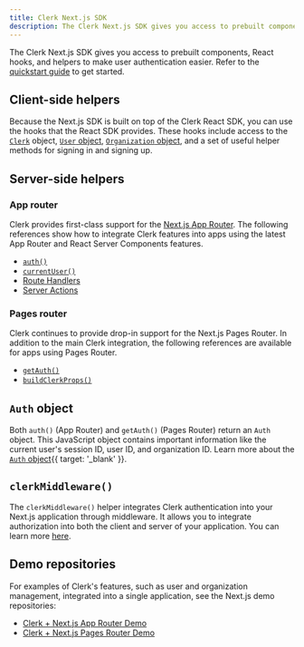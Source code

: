 ```yaml
---
title: Clerk Next.js SDK
description: The Clerk Next.js SDK gives you access to prebuilt components, React hooks, and helpers to make user authentication easier.
---
```


The Clerk Next.js SDK gives you access to prebuilt components, React hooks, and helpers to make user authentication easier. Refer to the [quickstart guide](/docs/quickstarts/nextjs) to get started.

## Client-side helpers

Because the Next.js SDK is built on top of the Clerk React SDK, you can use the hooks that the React SDK provides. These hooks include access to the [`Clerk`](/docs/references/javascript/clerk) object, [`User` object](/docs/references/javascript/user), [`Organization` object](/docs/references/javascript/organization), and a set of useful helper methods for signing in and signing up.

<Include src="_partials/hooks/hook-list" />

## Server-side helpers

### App router

Clerk provides first-class support for the [Next.js App Router](https://nextjs.org/docs/app). The following references show how to integrate Clerk features into apps using the latest App Router and React Server Components features.

- [`auth()`](/docs/references/nextjs/auth)
- [`currentUser()`](/docs/references/nextjs/current-user)
- [Route Handlers](/docs/references/nextjs/route-handlers)
- [Server Actions](/docs/references/nextjs/server-actions)

### Pages router

Clerk continues to provide drop-in support for the Next.js Pages Router. In addition to the main Clerk integration, the following references are available for apps using Pages Router.

- [`getAuth()`](/docs/references/nextjs/get-auth)
- [`buildClerkProps()`](/docs/references/nextjs/build-clerk-props)

## `Auth` object

Both `auth()` (App Router) and `getAuth()` (Pages Router) return an `Auth` object. This JavaScript object contains important information like the current user's session ID, user ID, and organization ID. Learn more about the [`Auth` object](/docs/references/backend/types/auth-object){{ target: '_blank' }}.

## `clerkMiddleware()`

The `clerkMiddleware()` helper integrates Clerk authentication into your Next.js application through middleware. It allows you to integrate authorization into both the client and server of your application. You can learn more [here](/docs/references/nextjs/clerk-middleware).

## Demo repositories

For examples of Clerk's features, such as user and organization management, integrated into a single application, see the Next.js demo repositories:

- [Clerk + Next.js App Router Demo](https://github.com/clerk/clerk-nextjs-demo-app-router)
- [Clerk + Next.js Pages Router Demo](https://github.com/clerk/clerk-nextjs-demo-pages-router)
